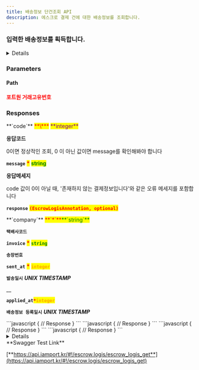 ```yaml
---
title: 배송정보 단건조회 API
description: 에스크로 결제 건에 대한 배송정보를 조회합니다.
---
```




### 입력한 배송정보를 획득합니다.

<Details>
<p slot="summary"><strong>지원되는 PG사 확인하기</strong></p>

* KG이니시스
* NHN KCP
* 키움페이((구) 다우, 페이조아)
* KSNET
* (신) 스마트로 (PG사와의 사전 계약이 반드시 필요합니다.)
* (신) 나이스페이먼츠

</Details>

<Swagger method="get" path="/escrows/logis/{imp_uid}" baseUrl="https://api.iamport.kr" summary="등록한 배송정보를 단건 획득합니다.">
<SwaggerDescription>

</SwaggerDescription>

### Parameters

#### Path

<SwaggerParameter name="imp_uid" type="String" required="true">
<mark style="color:red;">

**포트원 거래고유번호**

</mark>

</SwaggerParameter>

### Responses

<SwaggerResponse status="200: OK" description="성공">
<Tabs>
<Tab title="EscrowLogisResponse">
**`code`** <mark style="color:red;">**\***</mark> <mark style="color:purple;">**integer**</mark>

**응답코드**

0이면 정상적인 조회, 0 이 아닌 값이면 message를 확인해봐야 합니다

**`message`** <mark style="color:red;">**\***</mark> <mark style="color:green;">**string**</mark>

**응답메세지**

code 값이 0이 아닐 때, '존재하지 않는 결제정보입니다'와 같은 오류 메세지를 포함합니다

**`response`** <mark style="color:red;">**`(EscrowLogisAnnotation, optional)`**</mark>

</Tab>
</Tabs>

<Tabs>
<Tab title="EscrowLogisAnnotation">
**`company`** <mark style="color:red;">**`*`**</mark><mark style="color:green;">**`string`**</mark>

**`택배사코드`**

**`invoice`** <mark style="color:red;">**\***</mark> <mark style="color:green;">**`string`**</mark>

**`송장번호`**

**`sent_at`** <mark style="color:red;">**\***</mark> <mark style="color:orange;">**`integer`**</mark>

**`발송일시`** _**UNIX TIMESTAMP**_

\_\_

**`applied_at`**_<mark style="color:red;">**`*`**</mark>_<mark style="color:orange;">**`integer`**</mark>

**`배송정보 등록일시`** _**UNIX TIMESTAMP**_

</Tab>
</Tabs>

</SwaggerResponse>

<SwaggerResponse status="400: Bad Request" description="필수 파라미터가 누락되거나 (PG사별로 필수 여부가 다를 수 있음), 지원하는 않는 PG사인 경우">
```javascript
{
    // Response
}
```

</SwaggerResponse>

<SwaggerResponse status="401: Unauthorized" description="인증 Token이 전달되지 않았거나 유효하지 않은 경우">
```javascript
{
    // Response
}
```

</SwaggerResponse>

<SwaggerResponse status="404: Not Found" description="배송정보를 조회할 거래건이 존재하지 않음">
```javascript
{
    // Response
}
```

</SwaggerResponse>

<SwaggerResponse status="500: Internal Server Error" description="배송정보 조회 도중 오류 발생">
```javascript
{
    // Response
}
```

</SwaggerResponse>

</Swagger>

<Details>
<p slot="summary">Response Model Schema</p>

```json
{
  "code": 0,
  "message": "string",
  "response": {
    "company": "string",
    "invoice": "string",
    "sent_at": 0,
    "applied_at": 0
  }
}
```

</Details>

<Hint style="success">
**Swagger Test Link**

[**https://api.iamport.kr/#!/escrow.logis/escrow_logis_get**](https://api.iamport.kr/#!/escrow.logis/escrow_logis_get)

</Hint>
